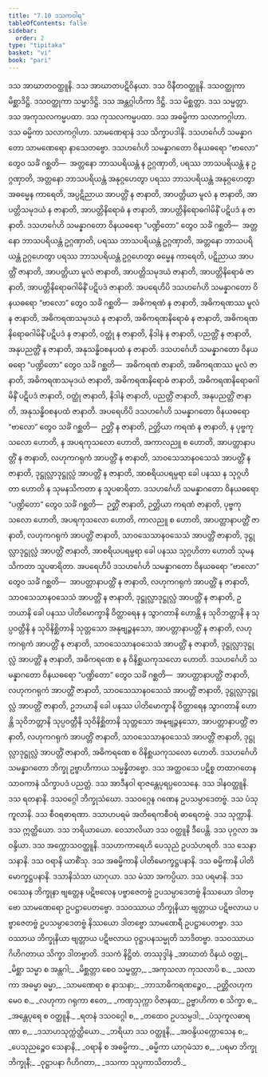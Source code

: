 ```yaml
---
title: "7.10 ဒသကဝါရ"
tableOfContents: false
sidebar:
  order: 2
type: "tipitaka"
basket: "vi"
book: "pari"
---
```



<DynamicBreadcrumb />

<Division number="330" book="pari">

<Paragraph number="1565" book="pari">
ဒသ အာဃာတဝတ္ထူနိ. ဒသ အာဃာတပဋိဝိနယာ. ဒသ ဝိနီတဝတ္ထူနိ. ဒသဝတ္ထုကာ မိစ္ဆာဒိဋ္ဌိ. ဒသဝတ္ထုကာ သမ္မာဒိဋ္ဌိ. ဒသ အန္တဂ္ဂါဟိကာ ဒိဋ္ဌိ. ဒသ မိစ္ဆတ္တာ. ဒသ သမ္မတ္တာ. ဒသ အကုသလကမ္မပထာ. ဒသ ကုသလကမ္မပထာ. ဒသ အဓမ္မိကာ သလာကဂ္ဂါဟာ. ဒသ ဓမ္မိကာ သလာကဂ္ဂါဟာ. သာမဏေရာနံ ဒသ သိက္ခာပဒါနိ. ဒသဟင်္ဂေဟိ သမန္နာဂတော သာမဏေရော နာသေတဗ္ဗော.
</Paragraph>

<Paragraph number="1566" book="pari">
ဒသဟင်္ဂေဟိ သမန္နာဂတော ဝိနယဓရော “ဗာလော” တွေဝ သင်္ခံ ဂစ္ဆတိ—  အတ္တနော ဘာသပရိယန္တံ န ဥဂ္ဂဏှာတိ, ပရဿ ဘာသပရိယန္တံ န ဥဂ္ဂဏှာတိ, အတ္တနော ဘာသပရိယန္တံ အနုဂ္ဂဟေတွာ ပရဿ ဘာသပရိယန္တံ အနုဂ္ဂဟေတွာ အဓမ္မေန ကာရေတိ, အပ္ပဋိညာယ အာပတ္တိံ န ဇာနာတိ, အာပတ္တိယာ မူလံ န ဇာနာတိ, အာပတ္တိသမုဒယံ န ဇာနာတိ, အာပတ္တိနိရောဓံ န ဇာနာတိ, အာပတ္တိနိရောဓဂါမိနိံ ပဋိပဒံ န ဇာနာတိ.
</Paragraph>

<Paragraph number="1567" book="pari">
ဒသဟင်္ဂေဟိ သမန္နာဂတော ဝိနယဓရော “ပဏ္ဍိတော” တွေဝ သင်္ခံ ဂစ္ဆတိ—  အတ္တနော ဘာသပရိယန္တံ ဥဂ္ဂဏှာတိ, ပရဿ ဘာသပရိယန္တံ ဥဂ္ဂဏှာတိ, အတ္တနော ဘာသပရိယန္တံ ဥဂ္ဂဟေတွာ ပရဿ ဘာသပရိယန္တံ ဥဂ္ဂဟေတွာ ဓမ္မေန ကာရေတိ, ပဋိညာယ အာပတ္တိံ ဇာနာတိ, အာပတ္တိယာ မူလံ ဇာနာတိ, အာပတ္တိသမုဒယံ ဇာနာတိ, အာပတ္တိနိရောဓံ ဇာနာတိ, အာပတ္တိနိရောဓဂါမိနိံ ပဋိပဒံ ဇာနာတိ.
</Paragraph>

<Paragraph number="1568" book="pari">
အပရေဟိပိ ဒသဟင်္ဂေဟိ သမန္နာဂတော ဝိနယဓရော “ဗာလော” တွေဝ သင်္ခံ ဂစ္ဆတိ—  အဓိကရဏံ န ဇာနာတိ, အဓိကရဏဿ မူလံ န ဇာနာတိ, အဓိကရဏသမုဒယံ န ဇာနာတိ, အဓိကရဏနိရောဓံ န ဇာနာတိ, အဓိကရဏနိရောဓဂါမိနိံ ပဋိပဒံ န ဇာနာတိ, ဝတ္ထုံ န ဇာနာတိ, နိဒါနံ န ဇာနာတိ, ပညတ္တိံ န ဇာနာတိ, အနုပညတ္တိံ န ဇာနာတိ, အနုသန္ဓိဝစနပထံ န ဇာနာတိ.
</Paragraph>

<Paragraph number="1569" book="pari">
ဒသဟင်္ဂေဟိ သမန္နာဂတော ဝိနယဓရော “ပဏ္ဍိတော” တွေဝ သင်္ခံ ဂစ္ဆတိ—  အဓိကရဏံ ဇာနာတိ, အဓိကရဏဿ မူလံ ဇာနာတိ, အဓိကရဏသမုဒယံ ဇာနာတိ, အဓိကရဏနိရောဓံ ဇာနာတိ, အဓိကရဏနိရောဓဂါမိနိံ ပဋိပဒံ ဇာနာတိ, ဝတ္ထုံ ဇာနာတိ, နိဒါနံ ဇာနာတိ, ပညတ္တိံ ဇာနာတိ, အနုပညတ္တိံ ဇာနာတိ, အနုသန္ဓိဝစနပထံ ဇာနာတိ.
</Paragraph>

<Paragraph number="1570" book="pari">
အပရေဟိပိ ဒသဟင်္ဂေဟိ သမန္နာဂတော ဝိနယဓရော “ဗာလော” တွေဝ သင်္ခံ ဂစ္ဆတိ—  ဉတ္တိံ န ဇာနာတိ, ဉတ္တိယာ ကရဏံ န ဇာနာတိ, န ပုဗ္ဗကုသလော ဟောတိ, န အပရကုသလော ဟောတိ, အကာလညူ စ ဟောတိ, အာပတ္တာနာပတ္တိံ န ဇာနာတိ, လဟုကဂရုကံ အာပတ္တိံ န ဇာနာတိ, သာဝသေသာနဝသေသံ အာပတ္တိံ န ဇာနာတိ, ဒုဋ္ဌုလ္လာဒုဋ္ဌုလ္လံ အာပတ္တိံ န ဇာနာတိ, အာစရိယပရမ္ပရာ ခေါ ပနဿ န သုဂ္ဂဟိတာ ဟောတိ န သုမနသိကတာ န သူပဓာရိတာ.
</Paragraph>

<Paragraph number="1571" book="pari">
ဒသဟင်္ဂေဟိ သမန္နာဂတော ဝိနယဓရော “ပဏ္ဍိတော” တွေဝ သင်္ခံ ဂစ္ဆတိ—  ဉတ္တိံ ဇာနာတိ, ဉတ္တိယာ ကရဏံ ဇာနာတိ, ပုဗ္ဗကုသလော ဟောတိ, အပရကုသလော ဟောတိ, ကာလညူ စ ဟောတိ, အာပတ္တာနာပတ္တိံ ဇာနာတိ, လဟုကဂရုကံ အာပတ္တိံ ဇာနာတိ, သာဝသေသာနဝသေသံ အာပတ္တိံ ဇာနာတိ, ဒုဋ္ဌုလ္လာဒုဋ္ဌုလ္လံ အာပတ္တိံ ဇာနာတိ, အာစရိယပရမ္ပရာ ခေါ ပနဿ သုဂ္ဂဟိတာ ဟောတိ သုမနသိကတာ သူပဓာရိတာ.
</Paragraph>

<Paragraph number="1572" book="pari">
အပရေဟိပိ ဒသဟင်္ဂေဟိ သမန္နာဂတော ဝိနယဓရော “ဗာလော” တွေဝ သင်္ခံ ဂစ္ဆတိ—  အာပတ္တာနာပတ္တိံ န ဇာနာတိ, လဟုကဂရုကံ အာပတ္တိံ န ဇာနာတိ, သာဝသေသာနဝသေသံ အာပတ္တိံ န ဇာနာတိ, ဒုဋ္ဌုလ္လာဒုဋ္ဌုလ္လံ အာပတ္တိံ န ဇာနာတိ, ဥဘယာနိ ခေါ ပနဿ ပါတိမောက္ခာနိ ဝိတ္ထာရေန န သွာဂတာနိ ဟောန္တိ န သုဝိဘတ္တာနိ န သုပ္ပဝတ္တီနိ န သုဝိနိစ္ဆိတာနိ သုတ္တသော အနုဗျဉ္ဇနသော, အာပတ္တာနာပတ္တိံ န ဇာနာတိ, လဟုကဂရုကံ အာပတ္တိံ န ဇာနာတိ, သာဝသေသာနဝသေသံ အာပတ္တိံ န ဇာနာတိ, ဒုဋ္ဌုလ္လာဒုဋ္ဌုလ္လံ အာပတ္တိံ န ဇာနာတိ, အဓိကရဏေ စ န ဝိနိစ္ဆယကုသလော ဟောတိ.
</Paragraph>

<Paragraph number="1573" book="pari">
ဒသဟင်္ဂေဟိ သမန္နာဂတော ဝိနယဓရော “ပဏ္ဍိတော” တွေဝ သင်္ခံ ဂစ္ဆတိ—  အာပတ္တာနာပတ္တိံ ဇာနာတိ, လဟုကဂရုကံ အာပတ္တိံ ဇာနာတိ, သာဝသေသာနဝသေသံ အာပတ္တိံ ဇာနာတိ, ဒုဋ္ဌုလ္လာဒုဋ္ဌုလ္လံ အာပတ္တိံ ဇာနာတိ, ဥဘယာနိ ခေါ ပနဿ ပါတိမောက္ခာနိ ဝိတ္ထာရေန သွာဂတာနိ ဟောန္တိ သုဝိဘတ္တာနိ သုပ္ပဝတ္တီနိ သုဝိနိစ္ဆိတာနိ သုတ္တသော အနုဗျဉ္ဇနသော, အာပတ္တာနာပတ္တိံ ဇာနာတိ, လဟုကဂရုကံ အာပတ္တိံ ဇာနာတိ, သာဝသေသာနဝသေသံ အာပတ္တိံ ဇာနာတိ, ဒုဋ္ဌုလ္လာဒုဋ္ဌုလ္လံ အာပတ္တိံ ဇာနာတိ, အဓိကရဏေ စ ဝိနိစ္ဆယကုသလော ဟောတိ.
</Paragraph>

<Paragraph number="1574" book="pari">
ဒသဟင်္ဂေဟိ သမန္နာဂတော ဘိက္ခု ဥဗ္ဗာဟိကာယ သမ္မန္နိတဗ္ဗော. ဒသ အတ္ထဝသေ ပဋိစ္စ တထာဂတေန သာဝကာနံ သိက္ခာပဒံ ပညတ္တံ. ဒသ အာဒီနဝါ ရာဇန္တေပုရပ္ပဝေသနေ. ဒသ ဒါနဝတ္ထူနိ. ဒသ ရတနာနိ. ဒသဝဂ္ဂေါ ဘိက္ခုသံဃော. ဒသဝဂ္ဂေန ဂဏေန ဥပသမ္ပာဒေတဗ္ဗံ. ဒသ ပံသုကူလာနိ. ဒသ စီဝရဓာရဏာ. ဒသာဟပရမံ အတိရေကစီဝရံ ဓာရေတဗ္ဗံ. ဒသ သုက္ကာနိ. ဒသ ဣတ္ထိယော. ဒသ ဘရိယာယော. ဝေသာလိယာ ဒသ ဝတ္ထူနိ ဒီပေန္တိ. ဒသ ပုဂ္ဂလာ အဝန္ဒိယာ. ဒသ အက္ကောသဝတ္ထူနိ. ဒသဟာကာရေဟိ ပေသုညံ ဥပသံဟရတိ. ဒသ သေနာသနာနိ. ဒသ ဝရာနိ ယာစိံသု. ဒသ အဓမ္မိကာနိ ပါတိမောက္ခဋ္ဌပနာနိ. ဒသ ဓမ္မိကာနိ ပါတိမောက္ခဋ္ဌပနာနိ. ဒသာနိသံသာ ယာဂုယာ. ဒသ မံသာ အကပ္ပိယာ. ဒသ ပရမာနိ. ဒသဝဿေန ဘိက္ခုနာ ဗျတ္တေန ပဋိဗလေန ပဗ္ဗာဇေတဗ္ဗံ ဥပသမ္ပာဒေတဗ္ဗံ နိဿယော ဒါတဗ္ဗော သာမဏေရော ဥပဋ္ဌာပေတဗ္ဗော. ဒသဝဿာယ ဘိက္ခုနိယာ ဗျတ္တာယ ပဋိဗလာယ ပဗ္ဗာဇေတဗ္ဗံ ဥပသမ္ပာဒေတဗ္ဗံ နိဿယော ဒါတဗ္ဗော သာမဏေရီ ဥပဋ္ဌာပေတဗ္ဗာ. ဒသဝဿာယ ဘိက္ခုနိယာ ဗျတ္တာယ ပဋိဗလာယ ဝုဋ္ဌာပနသမ္မုတိ သာဒိတဗ္ဗာ. ဒသဝဿာယ ဂိဟိဂတာယ သိက္ခာ ဒါတဗ္ဗာတိ.

</Paragraph>
</Division>

<Paragraph number="1575" type="center" book="pari">
ဒသကံ နိဋ္ဌိတံ.



</Paragraph>

<Paragraph number="1576" type="center" book="pari">
တဿုဒ္ဒါနံ


</Paragraph>

<Paragraph number="1577" type="verses" book="pari">
_အာဃာတံ ဝိနယံ ဝတ္ထု,_  
_မိစ္ဆာ သမ္မာ စ အန္တဂါ;_  
_မိစ္ဆတ္တာ စေဝ သမ္မတ္တာ,_  
_အကုသလာ ကုသလာပိ စ._  

</Paragraph>

<Paragraph number="1578" type="verses" book="pari">
_သလာကာ အဓမ္မာ ဓမ္မာ,_  
_သာမဏေရာ စ နာသနာ;_  
_ဘာသာဓိကရဏဉ္စေဝ,_  
_ဉတ္တိလဟုကမေဝ စ._  

</Paragraph>

<Paragraph number="1579" type="verses" book="pari">
_လဟုကာ ဂရုကာ ဧတေ,_  
_ကဏှသုက္ကာ ဝိဇာနထ;_  
ဥဗ္ဗာဟိကာ စ သိက္ခာ စ,_  
_အန္တေပုရေ စ ဝတ္ထူနိ._  

</Paragraph>

<Paragraph number="1580" type="verses" book="pari">
_ရတနံ ဒသဝဂ္ဂေါ စ,_  
_တထေဝ ဥပသမ္ပဒါ;_  
_ပံသုကူလဓာရဏာ စ,_  
_ဒသာဟသုက္ကဲတ္ထိယော._  

</Paragraph>

<Paragraph number="1581" type="verses" book="pari">
_ဘရိယာ ဒသ ဝတ္ထူနိ,_  
_အဝန္ဒိယက္ကောသေန စ;_  
_ပေသုညဉ္စေဝ သေနာနိ,_  
_ဝရာနိ စ အဓမ္မိကာ._  

</Paragraph>

<Paragraph number="1582" type="verses" book="pari">
_ဓမ္မိကာ ယာဂုမံသာ စ,_  
_ပရမာ ဘိက္ခု ဘိက္ခုနီ;_  
_ဝုဋ္ဌာပနာ ဂိဟိဂတာ,_  
_ဒသကာ သုပ္ပကာသိတာတိ._
</Paragraph>